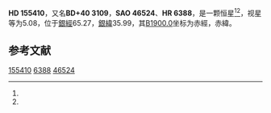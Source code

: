 {{Starbox begin
| name = HD 155410
}}
{{Starbox observe
| epoch = [[J2000.0|J2000.0]]
| constell = {{星座名待查}}<ref name=SIMBAD>{{cite web
 | url=http://simbad.u-strasbg.fr/simbad/sim-id?Ident=HR+6388
 | title =Pulsating variable Star
 | publisher=Centre de Données astronomiques de Strasbourg
 | work=SIMBAD
 | accessdate=2012-07-13}}</ref><ref name=DATA>{{cite web
 | url=http://vizier.u-strasbg.fr/viz-bin/VizieR-5?-out.add=.&-source=5050&-corr=PK=HR&-out.max=9999&HR=6388
 | title=VizieR Detailed Page
 | accessdate=2012-07-13
 | archive-date=2019-02-16
 | archive-url=https://web.archive.org/web/20190216090307/http://vizier.u-strasbg.fr/viz-bin/VizieR-5?-out.add=.&-source=5050&-corr=PK=HR&-out.max=9999&HR=6388
 | dead-url=no
 }}</ref>
| 星官 = 
| ra = {{RA|17|9|33.3}}<ref name=SIMBAD /><ref name=DATA />
| dec = {{DEC|+40|46|38}}<ref name=SIMBAD /><ref name=DATA />
| appmag_v = 5.08<ref name=SIMBAD /><ref name=DATA />
}}
{{Starbox character
| class = K3III<ref name=SIMBAD /><ref name=DATA />
| b-v = 1.28<ref name=SIMBAD /><ref name=DATA />
| u-b = 1.39<ref name=SIMBAD /><ref name=DATA />
| r-i = 0.64<ref name=SIMBAD /><ref name=DATA />
| variable = 
}}
{{Starbox astrometry
| radial_v = 1.39
| prop_mo_ra = -56
| parallax = 0.019
| p_error = 
}}
{{Starbox catalog
| names =BD+40 3109，[[SAO星表|SAO]] 46524，[[HD星表|HD]] 155410，[[HR星表|HR]] 6388}}
{{Starbox reference |Simbad=HR+6388}}
{{Starbox end}}

'''HD 155410'''，又名'''BD+40 3109'''，'''SAO 46524'''、'''HR 6388'''，是一颗恒星<ref name=SIMBAD /><ref name=DATA />，视星等为5.08，位于[[銀道座標系|銀經]]65.27，[[銀道座標系|銀緯]]35.99，其[[B1900.0|B1900.0]]坐标为赤經{{RA|17|6|18.7}}，赤緯{{DEC|+40|35.99|8}}。

== 参考文献 ==
{{reflist}}

{{star-stub}}

[[Category:HD和HDE天體|155410]]
[[Category:HR天體|6388]]
[[Category:SAO天體|46524]]